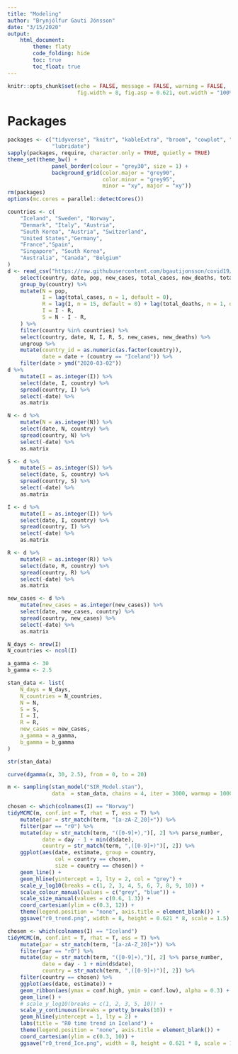 ```yaml
---
title: "Modeling"
author: "Brynjólfur Gauti Jónsson"
date: "3/15/2020"
output: 
    html_document:
        theme: flaty
        code_folding: hide
        toc: true
        toc_float: true
---
```


```r
knitr::opts_chunk$set(echo = FALSE, message = FALSE, warning = FALSE, 
                      fig.width = 8, fig.asp = 0.621, out.width = "100%")
```

# Packages

```r
packages <- c("tidyverse", "knitr", "kableExtra", "broom", "cowplot", "rstan", "tidybayes", "scales", 
              "lubridate")
sapply(packages, require, character.only = TRUE, quietly = TRUE)
theme_set(theme_bw() + 
              panel_border(colour = "grey30", size = 1) + 
              background_grid(color.major = "grey90", 
                              color.minor = "grey95", 
                              minor = "xy", major = "xy"))
rm(packages)
options(mc.cores = parallel::detectCores())
```

```r
countries <- c(
    "Iceland", "Sweden", "Norway",
    "Denmark", "Italy", "Austria",
    "South Korea", "Austria", "Switzerland",
    "United States","Germany", 
    "France","Spain",
    "Singapore", "South Korea",
    "Australia", "Canada", "Belgium"
)
d <- read_csv("https://raw.githubusercontent.com/bgautijonsson/covid19/master/Input/ECDC_Data.csv") %>% 
    select(country, date, pop, new_cases, total_cases, new_deaths, total_deaths) %>% 
    group_by(country) %>% 
    mutate(N = pop,
           I = lag(total_cases, n = 1, default = 0),
           R = lag(I, n = 15, default = 0) + lag(total_deaths, n = 1, default = 0),
           I = I - R,
           S = N - I - R,
    ) %>% 
    filter(country %in% countries) %>% 
    select(country, date, N, I, R, S, new_cases, new_deaths) %>% 
    ungroup %>% 
    mutate(country_id = as.numeric(as.factor(country)),
           date = date + (country == "Iceland")) %>% 
    filter(date > ymd("2020-03-02"))
d %>% 
    mutate(I = as.integer(I)) %>% 
    select(date, I, country) %>% 
    spread(country, I) %>% 
    select(-date) %>% 
    as.matrix
```


```r
N <- d %>% 
    mutate(N = as.integer(N)) %>% 
    select(date, N, country) %>% 
    spread(country, N) %>% 
    select(-date) %>% 
    as.matrix

S <- d %>% 
    mutate(S = as.integer(S)) %>% 
    select(date, S, country) %>% 
    spread(country, S) %>% 
    select(-date) %>% 
    as.matrix

I <- d %>% 
    mutate(I = as.integer(I)) %>% 
    select(date, I, country) %>% 
    spread(country, I) %>% 
    select(-date) %>% 
    as.matrix

R <- d %>% 
    mutate(R = as.integer(R)) %>% 
    select(date, R, country) %>% 
    spread(country, R) %>% 
    select(-date) %>% 
    as.matrix

new_cases <- d %>% 
    mutate(new_cases = as.integer(new_cases)) %>% 
    select(date, new_cases, country) %>% 
    spread(country, new_cases) %>% 
    select(-date) %>% 
    as.matrix

N_days <- nrow(I)
N_countries <- ncol(I)

a_gamma <- 30
b_gamma <- 2.5

stan_data <- list(
    N_days = N_days,
    N_countries = N_countries,
    N = N,
    S = S,
    I = I,
    R = R,
    new_cases = new_cases,
    a_gamma = a_gamma,
    b_gamma = b_gamma
)

str(stan_data)
```

```r
curve(dgamma(x, 30, 2.5), from = 0, to = 20)
```


```r
m <- sampling(stan_model("SIR_Model.stan"), 
              data  = stan_data, chains = 4, iter = 3000, warmup = 1000)
```

```r
chosen <- which(colnames(I) == "Norway")
tidyMCMC(m, conf.int = T, rhat = T, ess = T) %>% 
    mutate(par = str_match(term, "[a-zA-Z_20]+")) %>% 
    filter(par == "r0") %>% 
    mutate(day = str_match(term, "([0-9]+),")[, 2] %>% parse_number,
           date = day - 1 + min(d$date),
           country = str_match(term, ",([0-9]+)")[, 2]) %>% 
    ggplot(aes(date, estimate, group = country, 
               col = country == chosen,
               size = country == chosen)) +
    geom_line() +
    geom_hline(yintercept = 1, lty = 2, col = "grey") +
    scale_y_log10(breaks = c(1, 2, 3, 4, 5, 6, 7, 8, 9, 10)) +
    scale_colour_manual(values = c("grey", "blue")) +
    scale_size_manual(values = c(0.6, 1.3)) +
    coord_cartesian(ylim = c(0.3, 12)) +
    theme(legend.position = "none", axis.title = element_blank()) +
    ggsave("r0_trend.png", width = 8, height = 0.621 * 8, scale = 1.5)
```

```r
chosen <- which(colnames(I) == "Iceland")
tidyMCMC(m, conf.int = T, rhat = T, ess = T) %>% 
    mutate(par = str_match(term, "[a-zA-Z_20]+")) %>% 
    filter(par == "r0") %>% 
    mutate(day = str_match(term, "([0-9]+),")[, 2] %>% parse_number,
           date = day - 1 + min(d$date),
           country = str_match(term, ",([0-9]+)")[, 2]) %>% 
    filter(country == chosen) %>% 
    ggplot(aes(date, estimate)) +
    geom_ribbon(aes(ymax = conf.high, ymin = conf.low), alpha = 0.3) +
    geom_line() +
    # scale_y_log10(breaks = c(1, 2, 3, 5, 10)) +
    scale_y_continuous(breaks = pretty_breaks(10)) +
    geom_hline(yintercept = 1, lty = 2) +
    labs(title = "R0 time trend in Iceland") +
    theme(legend.position = "none", axis.title = element_blank()) +
    coord_cartesian(ylim = c(0.3, 10)) +
    ggsave("r0_trend_Ice.png", width = 8, height = 0.621 * 8, scale = 1.5)
```



